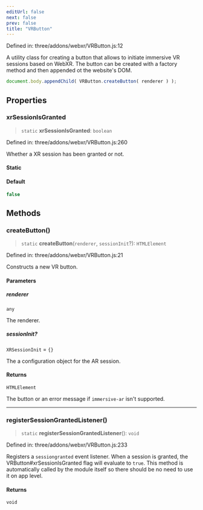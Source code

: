 ```yaml
---
editUrl: false
next: false
prev: false
title: "VRButton"
---
```


Defined in: three/addons/webxr/VRButton.js:12

A utility class for creating a button that allows to initiate
immersive VR sessions based on WebXR. The button can be created
with a factory method and then appended ot the website's DOM.

```js
document.body.appendChild( VRButton.createButton( renderer ) );
```

## Properties

### xrSessionIsGranted

> `static` **xrSessionIsGranted**: `boolean`

Defined in: three/addons/webxr/VRButton.js:260

Whether a XR session has been granted or not.

#### Static

#### Default

```ts
false
```

## Methods

### createButton()

> `static` **createButton**(`renderer`, `sessionInit`?): `HTMLElement`

Defined in: three/addons/webxr/VRButton.js:21

Constructs a new VR button.

#### Parameters

##### renderer

`any`

The renderer.

##### sessionInit?

`XRSessionInit` = `{}`

The a configuration object for the AR session.

#### Returns

`HTMLElement`

The button or an error message if `immersive-ar` isn't supported.

***

### registerSessionGrantedListener()

> `static` **registerSessionGrantedListener**(): `void`

Defined in: three/addons/webxr/VRButton.js:233

Registers a `sessiongranted` event listener. When a session is granted, the VRButton#xrSessionIsGranted
flag will evaluate to `true`. This method is automatically called by the module itself so there
should be no need to use it on app level.

#### Returns

`void`
